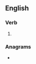 ==English==

===Verb===
{{head|en|present participle}}

# {{present participle of|deify|lang=en|nocat=1}}

===Anagrams===
* {{anagrams|en|edifying}}